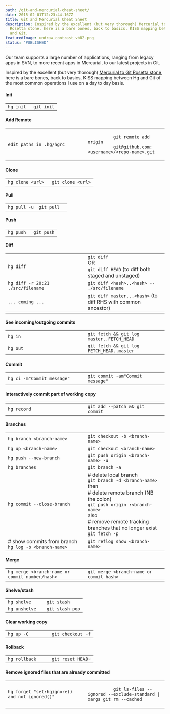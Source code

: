 ```yaml
---
path: /git-and-mercurial-cheat-sheet/
date: 2015-02-01T12:23:44.167Z
title: Git and Mercurial Cheat Sheet
description: Inspired by the excellent (but very thorough) Mercurial to Git
  Rosetta stone, here is a bare bones, back to basics, KISS mapping between Hg
  and Git.
featuredImage: undraw_contrast_vb82.png
status: 'PUBLISHED'
---
```


Our team supports a large number of applications, ranging from legacy apps in SVN, to more recent apps in Mercurial, to our latest projects in Git.

Inspired by the excellent (but very thorough) [Mercurial to Git Rosetta stone](https://github.com/sympy/sympy/wiki/Git-hg-rosetta-stone), here is a bare bones, back to basics, KISS mapping between Hg and Git of the most common operations I use on a day to day basis.

#### Init

<table>
  <tbody>
    <tr>
      <td width="50%">
        <code>hg init</code>
      </td>
      <td width="50%">
        <code>git init</code>
      </td>
    </tr>
  </tbody>
</table>

#### Add Remote

<table>
  <tbody>
    <tr>
      <td width="50%">
        <code>edit paths in .hg/hgrc </code>
      </td>
      <td width="50%">
        <code>
          git remote add origin
          git@github.com:&lt;username&gt;/&lt;repo-name&gt;.git
        </code>
      </td>
    </tr>
  </tbody>
</table>

#### Clone

<table>
  <tbody>
    <tr>
      <td width="50%">
        <code>hg clone &lt;url&gt;</code>
      </td>
      <td width="50%">
        <code>git clone &lt;url&gt;</code>
      </td>
    </tr>
  </tbody>
</table>

#### Pull

<table>
  <tbody>
    <tr>
      <td width="50%">
        <code>hg pull -u</code>
      </td>
      <td width="50%">
        <code>git pull</code>
      </td>
    </tr>
  </tbody>
</table>

#### Push

<table>
  <tbody>
    <tr>
      <td width="50%">
        <code>hg push</code>
      </td>
      <td width="50%">
        <code>git push</code>
      </td>
    </tr>
  </tbody>
</table>

#### Diff

<table>
  <tbody>
    <tr>
      <td width="50%">
        <code>hg diff</code>
      </td>
      <td width="50%">
        <code>git diff</code>
        <br />
        OR
        <br />
        <code>git diff HEAD</code> (to diff both staged and unstaged)
      </td>
    </tr>
    <tr>
      <td width="50%">
        <code>hg diff -r 20:21 ./src/filename</code>
      </td>
      <td width="50%">
        <code>git diff &lt;hash&gt;..&lt;hash&gt; -- ./src/filename</code>
      </td>
    </tr>
    <tr>
      <td width="50%">
        <code>... coming ...</code>
      </td>
      <td width="50%">
        <code>git diff master...&lt;hash&gt;</code> (to diff RHS with common
        ancestor)
      </td>
    </tr>
  </tbody>
</table>

#### See incoming/outgoing commits

<table>
  <tbody>
    <tr>
      <td width="50%">
        <code>hg in</code>
      </td>
      <td width="50%">
        <code>git fetch && git log master..FETCH_HEAD</code>
      </td>
    </tr>
    <tr>
      <td width="50%">
        <code>hg out</code>
      </td>
      <td width="50%">
        <code>git fetch && git log FETCH_HEAD..master</code>
      </td>
    </tr>
  </tbody>
</table>

#### Commit

<table>
  <tbody>
    <tr>
      <td width="50%">
        <code>hg ci -m"Commit message"</code>
      </td>
      <td width="50%">
        <code>git commit -am"Commit message"</code>
      </td>
    </tr>
  </tbody>
</table>

#### Interactively commit part of working copy

<table>
  <tbody>
    <tr>
      <td width="50%">
        <code>hg record</code>
      </td>
      <td width="50%">
        <code>git add --patch && git commit</code>
      </td>
    </tr>
  </tbody>
</table>

#### Branches

<table>
  <tbody>
    <tr>
      <td width="50%">
        <code>hg branch &lt;branch-name&gt;</code>
      </td>
      <td width="50%">
        <code>git checkout -b &lt;branch-name&gt;</code>
      </td>
    </tr>
    <tr>
      <td width="50%">
        <code>hg up &lt;branch-name&gt;</code>
      </td>
      <td width="50%">
        <code>git checkout &lt;branch-name&gt;</code>
      </td>
    </tr>
    <tr>
      <td width="50%">
        <code>hg push --new-branch</code>
      </td>
      <td width="50%">
        <code>git push origin &lt;branch-name&gt; -u</code>
      </td>
    </tr>
    <tr>
      <td width="50%">
        <code>hg branches</code>
      </td>
      <td width="50%">
        <code>git branch -a</code>
      </td>
    </tr>
    <tr>
      <td width="50%">
        <code>hg commit --close-branch</code>
      </td>
      <td width="50%">
        # delete local branch
        <br />
        <code>git branch -d &lt;branch-name&gt;</code>
        <br />
        then
        <br /># delete remote branch (NB the colon)
        <br />
        <code>git push origin :&lt;branch-name&gt;</code> <br />
        also
        <br /># remove remote tracking branches that no longer exist
        <br />
        <code>git fetch -p</code>
      </td>
    </tr>
    <tr>
      <td width="50%">
        # show commits from branch
        <br />
        <code>hg log -b &lt;branch-name&gt;</code>
      </td>
      <td width="50%">
        <code>git reflog show &lt;branch-name&gt;</code>
      </td>
    </tr>
  </tbody>
</table>

#### Merge

<table>
  <tbody>
    <tr>
      <td width="50%">
        <code>hg merge &lt;branch-name or commit number/hash&gt;</code>
      </td>
      <td width="50%">
        <code>git merge &lt;branch-name or commit hash&gt;</code>
      </td>
    </tr>
  </tbody>
</table>

#### Shelve/stash

<table>
  <tbody>
    <tr>
      <td width="50%">
        <code>hg shelve</code>
      </td>
      <td width="50%">
        <code>git stash</code>
      </td>
    </tr>
    <tr>
      <td width="50%">
        <code>hg unshelve</code>
      </td>
      <td width="50%">
        <code>git stash pop</code>
      </td>
    </tr>
  </tbody>
</table>

#### Clear working copy

<table>
  <tbody>
    <tr>
      <td width="50%">
        <code>hg up -C</code>
      </td>
      <td width="50%">
        <code>git checkout -f</code>
      </td>
    </tr>
  </tbody>
</table>

#### Rollback

<table>
  <tbody>
    <tr>
      <td width="50%">
        <code>hg rollback</code>
      </td>
      <td width="50%">
        <code>git reset HEAD~</code>
      </td>
    </tr>
  </tbody>
</table>

#### Remove ignored files that are already committed

<table>
  <tbody>
    <tr>
      <td width="50%">
        <code>hg forget "set:hgignore() and not ignored()"</code>
      </td>
      <td width="50%">
        <code>
          git ls-files --ignored --exclude-standard | xargs git rm --cached
        </code>
      </td>
    </tr>
  </tbody>
</table>
